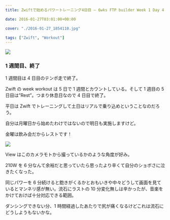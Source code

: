 ---
title: Zwiftで始めるパワートレーニング4日目 – 6wks FTP builder Week 1 Day 4

date: 2016-01-27T03:01:00+00:00

cover: "./2016-01-27_1854110.jpg"

tags: ["Zwift", "Workout"]
---

![ ](./2016-01-27_1854110.jpg)

### 1 週間目、終了

1 週間目は 4 日目のテンポ走で終了。

Zwift の week workout は 5 日で 1 週間とカウントしている。そして 1 週目の 5 日目は&#8221;Rest&#8221;。つまり休息日なので 4 日目で終了。

平日は Zwift でトレーニングして土日はリアルで乗り込めということなのだろう。

自分は月曜日から始めたわけではないので明日も実施しますけど。

金曜は飲み会だからレストです！

![ ](./2016-01-27_1903322.jpg)

View はこのカメラモトから撮っているかのような角度が好み。

210W を 6 分なんて余裕だと思っていたら思ったより辛くて自分のショボさに泣きたくなった。

同じパワーを 6 分続けると飽きがくるかとおもいきや中々どうして画面を見ているとマンネリ感が無い。流石にラストの 10 分変化無しは辛かったが、音楽をかけておけば十分対応できる範囲。

ダンシングできない分、1 時間経過したあたりで尻が痛くなるけどこれは流石にどうしようもないかな。

<LinkBox isAmazonLink url="https://www.amazon.co.jp/dp/490531500X/" />
